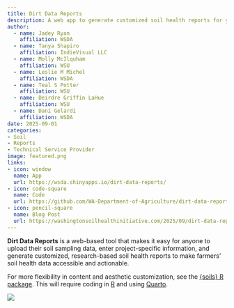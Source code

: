 ```yaml
---
title: Dirt Data Reports
description: A web app to generate customized soil health reports for your sampling project. No coding required.
author:
  - name: Jadey Ryan
    affiliation: WSDA
  - name: Tanya Shapiro
    affiliation: IndieVisual LLC
  - name: Molly McIlquham
    affiliation: WSU  
  - name: Leslie M Michel
    affiliation: WSDA
  - name: Teal S Potter
    affiliation: WSU
  - name: Deirdre Griffin LaHue
    affiliation: WSU
  - name: Dani Gelardi
    affiliation: WSDA
date: 2025-09-01
categories: 
- Soil
- Reports
- Technical Service Provider
image: featured.png
links:
- icon: window
  name: App
  url: https://wsda.shinyapps.io/dirt-data-reports/
- icon: code-square
  name: Code
  url: https://github.com/WA-Department-of-Agriculture/dirt-data-reports/tree/main
- icon: pencil-square
  name: Blog Post
  url: https://washingtonsoilhealthinitiative.com/2025/09/dirt-data-reports/
---
```


**Dirt Data Reports** is a web-based tool that makes it easy for anyone to upload their soil sampling data, enter project-specific information, and generate customized, research-based soil health reports to make farmers’ soil health data accessible and actionable. 

For more flexibility in content and aesthetic customization, see the [{soils} R package](/tools/soils/). This will require coding in [R](https://www.r-project.org/){target="_blank"} and using [Quarto](https://quarto.org/){target="_blank"}.

[![](featured.png){.img-center fig-alt="Screenshot of app home page" target="_blank"}](https://wsda.shinyapps.io/dirt-data-reports/)

